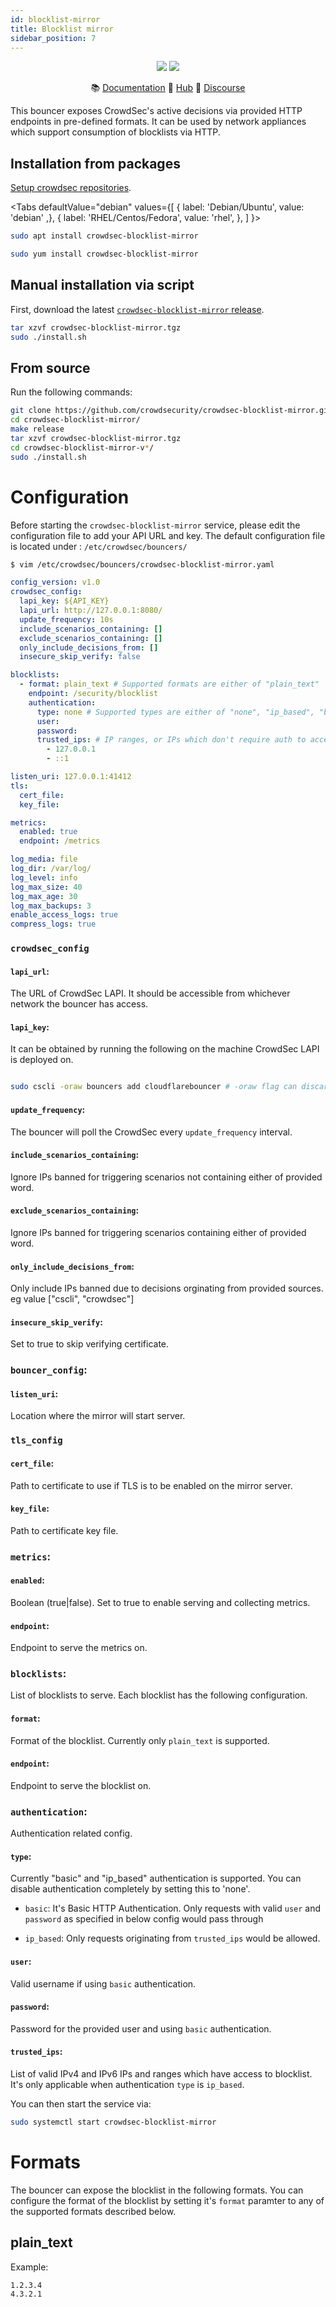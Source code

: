 ```yaml
---
id: blocklist-mirror
title: Blocklist mirror
sidebar_position: 7
---
```




<p align="center">
<p align="center">
<img src="https://img.shields.io/badge/build-pass-green"></img>
<img src="https://img.shields.io/badge/tests-pass-green"></img>
</p>
<p align="center">
&#x1F4DA; <a href="#installation/">Documentation</a>
&#x1F4A0; <a href="https://hub.crowdsec.net">Hub</a>
&#128172; <a href="https://discourse.crowdsec.net">Discourse </a>
</p>
</p>


This bouncer exposes CrowdSec's active decisions via provided HTTP endpoints in pre-defined formats. It can be used by network appliances which support consumption of blocklists via HTTP.


## Installation from packages

[Setup crowdsec repositories](/getting_started/install.mdx#install-our-repositories).

<Tabs
  defaultValue="debian"
  values={[
    { label: 'Debian/Ubuntu', value: 'debian' ,},
    { label: 'RHEL/Centos/Fedora', value: 'rhel', },
  ]
}>
<TabItem value="debian">

```bash
sudo apt install crowdsec-blocklist-mirror
```

</TabItem>
<TabItem value="rhel">

```bash
sudo yum install crowdsec-blocklist-mirror
```

</TabItem>

</Tabs>




## Manual installation via script

First, download the latest [`crowdsec-blocklist-mirror` release](https://github.com/crowdsecurity/cs-blocklist-mirror/releases).

```bash
tar xzvf crowdsec-blocklist-mirror.tgz
sudo ./install.sh
```

## From source

Run the following commands:

```bash
git clone https://github.com/crowdsecurity/crowdsec-blocklist-mirror.git
cd crowdsec-blocklist-mirror/
make release
tar xzvf crowdsec-blocklist-mirror.tgz
cd crowdsec-blocklist-mirror-v*/
sudo ./install.sh
```

# Configuration

Before starting the `crowdsec-blocklist-mirror` service, please edit the configuration file to add your API URL and key.
The default configuration file is located under : `/etc/crowdsec/bouncers/`

```sh
$ vim /etc/crowdsec/bouncers/crowdsec-blocklist-mirror.yaml
```

```yaml
config_version: v1.0
crowdsec_config:
  lapi_key: ${API_KEY}
  lapi_url: http://127.0.0.1:8080/
  update_frequency: 10s
  include_scenarios_containing: []
  exclude_scenarios_containing: []
  only_include_decisions_from: []
  insecure_skip_verify: false

blocklists:
  - format: plain_text # Supported formats are either of "plain_text"
    endpoint: /security/blocklist
    authentication:
      type: none # Supported types are either of "none", "ip_based", "basic"
      user:
      password:
      trusted_ips: # IP ranges, or IPs which don't require auth to access this blocklist
        - 127.0.0.1
        - ::1

listen_uri: 127.0.0.1:41412
tls:
  cert_file:
  key_file:

metrics:
  enabled: true
  endpoint: /metrics

log_media: file
log_dir: /var/log/
log_level: info
log_max_size: 40
log_max_age: 30
log_max_backups: 3
enable_access_logs: true
compress_logs: true
```

### `crowdsec_config`

#### `lapi_url`:

The URL of CrowdSec LAPI. It should be accessible from whichever network the bouncer has access.

#### `lapi_key`:

It can be obtained by running the following on the machine CrowdSec LAPI is deployed on.
```bash

sudo cscli -oraw bouncers add cloudflarebouncer # -oraw flag can discarded for human friendly output.

```

#### `update_frequency`:

The bouncer will poll the CrowdSec every `update_frequency` interval.

#### `include_scenarios_containing`:

Ignore IPs banned for triggering scenarios not containing either of provided word.

#### `exclude_scenarios_containing`: 

Ignore IPs banned for triggering scenarios containing either of provided word.


#### `only_include_decisions_from`:

Only include IPs banned due to decisions orginating from provided sources. eg value ["cscli", "crowdsec"]

#### `insecure_skip_verify`:

Set to true to skip verifying certificate.

### `bouncer_config`:

#### `listen_uri`: 

Location where the mirror will start server.

### `tls_config`

#### `cert_file`:

Path to certificate to use if TLS is to be enabled on the mirror server.

#### `key_file`:

Path to certificate key file.

### `metrics`:

#### `enabled`:

Boolean (true|false). Set to true to enable serving and collecting metrics. 

#### `endpoint`:

Endpoint to serve the metrics on.

### `blocklists`:

List of blocklists to serve. Each blocklist has the following configuration.

#### `format`:

Format of the blocklist. Currently only `plain_text` is supported.

#### `endpoint`:

Endpoint to serve the blocklist on.

### `authentication`:

Authentication related config.

#### `type`:

Currently "basic" and "ip_based" authentication is supported. You can disable authentication completely by setting this to 'none'.

- `basic`: It's Basic HTTP  Authentication. Only requests with valid `user` and `password` as specified in below config would pass through

- `ip_based`: Only requests originating from `trusted_ips` would be allowed. 

#### `user`:

Valid username if using `basic` authentication.

#### `password`:

Password for the provided user and using `basic` authentication.

#### `trusted_ips`:

List of valid IPv4 and IPv6 IPs and ranges which have access to blocklist. It's only applicable when authentication `type` is `ip_based`.

You can then start the service via:

```sh
sudo systemctl start crowdsec-blocklist-mirror
```

# Formats

The bouncer can expose the blocklist in the following formats. You can configure the format of the blocklist by setting it's `format` paramter to any of the supported formats described below.

## plain_text

Example:

```
1.2.3.4
4.3.2.1
```

